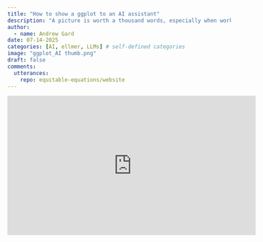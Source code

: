 ```yaml
---
title: "How to show a ggplot to an AI assistant"
description: "A picture is worth a thousand words, especially when working with a chatbot."
author:
  - name: Andrew Gard
date: 07-14-2025
categories: [AI, ellmer, LLMs] # self-defined categories
image: "ggplot_AI thumb.png"
draft: false 
comments:
  utterances:
    repo: equitable-equations/website
---
```


<iframe width="560" height="315" src="https://www.youtube.com/embed/-mYInTbBMQ4?si=6vGHu8YvK-vithO6" title="YouTube video player" frameborder="0" allow="accelerometer; autoplay; clipboard-write; encrypted-media; gyroscope; picture-in-picture; web-share" referrerpolicy="strict-origin-when-cross-origin" allowfullscreen></iframe>